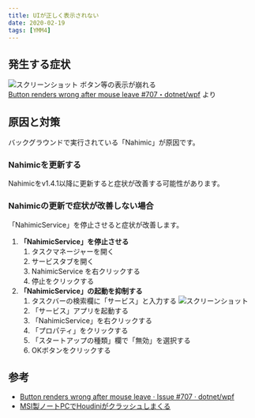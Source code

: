 ```yaml
---
title: UIが正しく表示されない
date: 2020-02-19
tags: [YMM4]
---
```

## 発生する症状
![スクリーンショット](uiが正しく表示されない1.png)
ボタン等の表示が崩れる  
[Button renders wrong after mouse leave #707・dotnet/wpf](https://github.com/dotnet/wpf/issues/707) より

 
## 原因と対策
バックグラウンドで実行されている「Nahimic」が原因です。

### Nahimicを更新する
Nahimicをv1.4.1以降に更新すると症状が改善する可能性があります。

### Nahimicの更新で症状が改善しない場合
「NahimicService」を停止させると症状が改善します。

1. **「NahimicService」を停止させる**
    1. タスクマネージャーを開く
    1. サービスタブを開く
    1. NahimicService を右クリックする
    1. 停止をクリックする
1. **「NahimicService」の起動を抑制する**
    1. タスクバーの検索欄に「サービス」と入力する
    ![スクリーンショット](uiが正しく表示されない2.png)
    1. 「サービス」アプリを起動する
    1. 「NahimicService」を右クリックする
    1. 「プロパティ」をクリックする
    1. 「スタートアップの種類」欄で「無効」を選択する
    1. OKボタンをクリックする

## 参考
- [Button renders wrong after mouse leave · Issue #707 · dotnet/wpf](https://github.com/dotnet/wpf/issues/707)
- [MSI製ノートPCでHoudiniがクラッシュしまくる](https://qiita.com/amagitakayosi/items/91650875f7dc513961b8)